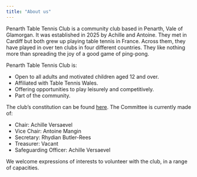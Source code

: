 ```yaml
---
title: "About us"
---
```


Penarth Table Tennis Club is a community club based in Penarth, Vale of Glamorgan. It was established in 2025 by Achille and Antoine. They met in Cardiff but both grew up playing table tennis in France. Across them, they have played in over ten clubs in four different countries. They like nothing more than spreading the joy of a good game of ping-pong.

Penarth Table Tennis Club is:

- Open to all adults and motivated children aged 12 and over.
- Affiliated with Table Tennis Wales.
- Offering opportunities to play leisurely and competitively.
- Part of the community.

The club’s constitution can be found [here](https://drive.google.com/file/d/1TPuq1SBI2i9fB5fcQXmfrIMflMQg6Yh-/view?usp=sharing). The Committee is currently made of:

- Chair: Achille Versaevel
- Vice Chair: Antoine Mangin
- Secretary: Rhydian Butler-Rees
- Treasurer: Vacant
- Safeguarding Officer: Achille Versaevel

We welcome expressions of interests to volunteer with the club, in a range of capacities.

